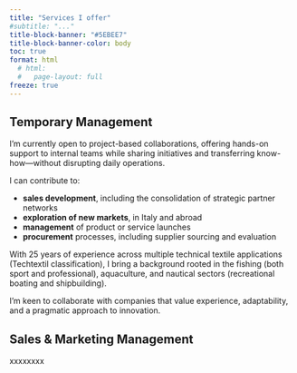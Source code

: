 ```yaml
---
title: "Services I offer"
#subtitle: "..."
title-block-banner: "#5EBEE7"
title-block-banner-color: body
toc: true
format: html
  # html: 
  #   page-layout: full
freeze: true
---
```


<!-- https://quarto.org/docs/output-formats/page-layout.html -->
<!-- > [*Website under construction...*]{style="color:#A14155; font-size: 1.5em;"} -->

## Temporary Management

<!-- https://www.paolopenzo.it/area-temporary-management/ -->

<!-- Propongo collaborazioni a progetto, affiancando team interni, condividendo iniziative e trasferendo nel contempo competenze, senza interruzione o stravolgimenti della normale operatività. Specificamente, posso offrire supporto in: -->

<!-- + aerea vendite, incluso nel consolidamento della rete di partner strategici. -->
<!-- + esplorazione di nuovi mercati, in Italia e all'estero -->
<!-- + gestione delle attività di immissione di un nuovo prodotto o servizio -->
<!-- + area acquisti, con consulenza nella ricerca fornitori -->

<!-- Negli ultimi 25 anni, ho acquisito esperienze nei settori di applicazione dei tessuti tecnici (classificazione Techtextil). Provengo dal mondo della pesca (professionale e sportiva), dell’acquacoltura e della nautica (diporto e cantieristica). -->


I’m currently open to project-based collaborations, offering hands-on support to internal teams while sharing initiatives and transferring know-how—without disrupting daily operations.

I can contribute to:

+ **sales development**, including the consolidation of strategic partner networks
+ **exploration of new markets**, in Italy and abroad
+ **management** of product or service launches
+ **procurement** processes, including supplier sourcing and evaluation

With 25 years of experience across multiple technical textile applications (Techtextil classification), I bring a background rooted in the fishing (both sport and professional), aquaculture, and nautical sectors (recreational boating and shipbuilding).

I'm keen to collaborate with companies that value experience, adaptability, and a pragmatic approach to innovation.

## Sales & Marketing Management

xxxxxxxx
